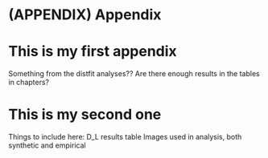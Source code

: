 # (APPENDIX) Appendix {-}

# This is my first appendix

Something from the distfit analyses??
Are there enough results in the tables in chapters?

# This is my second one
Things to include here:
D_L results table
Images used in analysis, both synthetic and empirical
